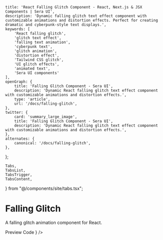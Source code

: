     title: 'React Falling Glitch Component - React, Next.js & JSX Components | Sera UI',
    description: 'Dynamic falling glitch text effect component with customizable animations and distortion effects. Perfect for creating dramatic and cyberpunk-style text displays.',
    keywords: [
        'React falling glitch',
        'glitch text effect',
        'falling text animation',
        'cyberpunk text',
        'glitch animation',
        'distortion effect',
        'Tailwind CSS glitch',
        'UI glitch effects',
        'animated text',
        'Sera UI components'
    ],
    openGraph: {
        title: 'Falling Glitch Component - Sera UI',
        description: 'Dynamic React falling glitch text effect component with customizable animations and distortion effects.',
        type: 'article',
        url: '/docs/falling-glitch',
    },
    twitter: {
        card: 'summary_large_image',
        title: 'Falling Glitch Component - Sera UI',
        description: 'Dynamic React falling glitch text effect component with customizable animations and distortion effects.',
    },
    alternates: {
        canonical: '/docs/falling-glitch',
    },
};

    Tabs,
    TabsList,
    TabsTrigger,
    TabsContent,
} from "@/components/site/tabs.tsx";



# Falling Glitch <AI dir="left"/>
A falling glitch animation component for React.

<Tabs defaultValue="preview" className="">
  <TabsList>
    <TabsTrigger value="preview">Preview</TabsTrigger>
    <TabsTrigger value="code">Code</TabsTrigger>
  </TabsList>
  <TabsContent value="preview">
    <ComponentRenderer component={<FallingGlitchAn />} />
  </TabsContent>
  <TabsContent value="code">
    <CodeBlock filePath="src/app/docs/falling-glitch/falling-glitch.tsx" />
  </TabsContent>
</Tabs>

